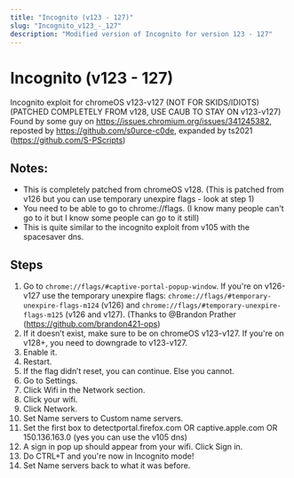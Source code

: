 ```yaml
---
title: "Incognito (v123 - 127)"
slug: "Incognito_v123_-_127"
description: "Modified version of Incognito for version 123 - 127"
---
```


# Incognito (v123 - 127)

Incognito exploit for chromeOS v123-v127 (NOT FOR SKIDS/IDIOTS) (PATCHED COMPLETELY FROM v128, USE CAUB TO STAY ON v123-v127)
Found by some guy on https://issues.chromium.org/issues/341245382, reposted by https://github.com/s0urce-c0de, expanded by ts2021 (https://github.com/S-PScripts)

## Notes:
- This is completely patched from chromeOS v128. (This is patched from v126 but you can use temporary unexpire flags - look at step 1)
- You need to be able to go to chrome://flags. (I know many people can't go to it but I know some people can go to it still)
- This is quite similar to the incognito exploit from v105 with the spacesaver dns.
## Steps
1. Go to ```chrome://flags/#captive-portal-popup-window```. If you're on v126-v127 use the temporary unexpire flags: ```chrome://flags/#temporary-unexpire-flags-m124``` (v126) and ```chrome://flags/#temporary-unexpire-flags-m125``` (v126 and v127). (Thanks to @Brandon Prather (https://github.com/brandon421-ops)
2. If it doesn’t exist, make sure to be on chromeOS v123-v127. If you're on v128+, you need to downgrade to v123-v127.
3. Enable it.
4. Restart.
5. If the flag didn’t reset, you can continue. Else you cannot.
6. Go to Settings.
7. Click Wifi in the Network section.
8. Click your wifi.
9. Click Network.
10. Set Name servers to Custom name servers.
11. Set the first box to detectportal.firefox.com OR captive.apple.com OR 150.136.163.0 (yes you can use the v105 dns)
12. A sign in pop up should appear from your wifi. Click Sign in.
13. Do CTRL+T and you're now in Incognito mode!
14. Set Name servers back to what it was before.
